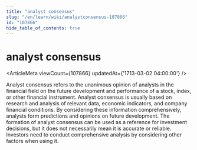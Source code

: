 ```yaml
---
title: "analyst consensus"
slug: "/en/learn/wiki/analystconsensus-107866"
id: "107866"
hide_table_of_contents: true
---
```



# analyst consensus

<ArticleMeta viewCount={107866} updatedAt={'1713-03-02 04:00:00'} />

Analyst consensus refers to the unanimous opinion of analysts in the financial field on the future development and performance of a stock, index, or other financial instrument. Analyst consensus is usually based on research and analysis of relevant data, economic indicators, and company financial conditions. By considering these information comprehensively, analysts form predictions and opinions on future development. The formation of analyst consensus can be used as a reference for investment decisions, but it does not necessarily mean it is accurate or reliable. Investors need to conduct comprehensive analysis by considering other factors when using it.
